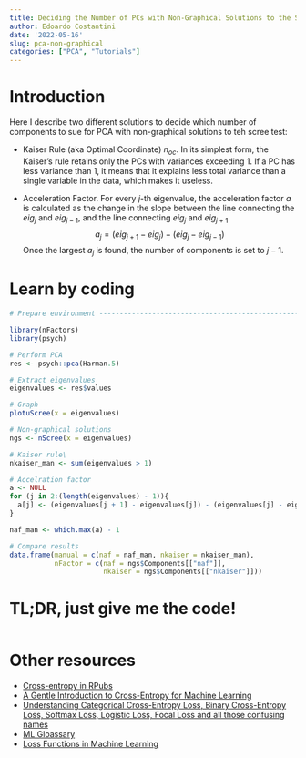 ```yaml
---
title: Deciding the Number of PCs with Non-Graphical Solutions to the Scree Test
author: Edoardo Costantini
date: '2022-05-16'
slug: pca-non-graphical
categories: ["PCA", "Tutorials"]
---
```


# Introduction

Here I describe two different solutions to decide which number of components to sue for PCA with non-graphical solutions to teh scree test:

- Kaiser Rule (aka Optimal Coordinate) $n_{oc}$.
In its simplest form, the Kaiser's rule retains only the PCs with variances exceeding 1.
If a PC has less variance than 1, it means that it explains less total variance than a single variable in the data, which makes it useless.

- Acceleration Factor.
For every $j$-th eigenvalue, the acceleration factor $a$ is calculated as the change in the slope between the line connecting the $eig_j$ and $eig_{j-1}$, and the line connecting $eig_j$ and $eig_{j+1}$
$$
a_{j} = (eig_{j+1} - eig_{j}) - (eig_{j} - eig_{j-1})
$$
Once the largest $a_j$ is found, the number of components is set to $j-1$.

# Learn by coding

```r
# Prepare environment ----------------------------------------------------------

library(nFactors)
library(psych)

# Perform PCA
res <- psych::pca(Harman.5)

# Extract eigenvalues
eigenvalues <- res$values

# Graph
plotuScree(x = eigenvalues)

# Non-graphical solutions
ngs <- nScree(x = eigenvalues)

# Kaiser rule\
nkaiser_man <- sum(eigenvalues > 1)

# Accelration factor
a <- NULL
for (j in 2:(length(eigenvalues) - 1)){
  a[j] <- (eigenvalues[j + 1] - eigenvalues[j]) - (eigenvalues[j] - eigenvalues[j - 1])
}

naf_man <- which.max(a) - 1

# Compare results
data.frame(manual = c(naf = naf_man, nkaiser = nkaiser_man),
           nFactor = c(naf = ngs$Components[["naf"]],
                       nkaiser = ngs$Components[["nkaiser"]]))

```


# TL;DR, just give me the code!
```r
```

# Other resources

- [Cross-entropy in RPubs](https://rpubs.com/juanhklopper/cross_entropy)
- [A Gentle Introduction to Cross-Entropy for Machine Learning](https://machinelearningmastery.com/cross-entropy-for-machine-learning/)
- [Understanding Categorical Cross-Entropy Loss, Binary Cross-Entropy Loss, Softmax Loss, Logistic Loss, Focal Loss and all those confusing names](https://gombru.github.io/2018/05/23/cross_entropy_loss/)
- [ML Gloassary](https://ml-cheatsheet.readthedocs.io/en/latest/loss_functions.html)
- [Loss Functions in Machine Learning](https://medium.com/swlh/cross-entropy-loss-in-pytorch-c010faf97bab)

